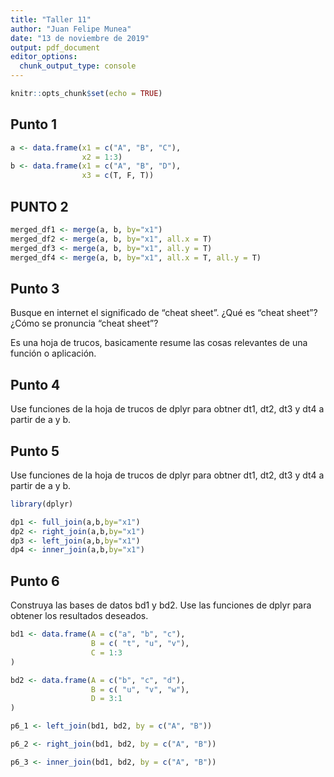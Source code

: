 ---
title: "Taller 11"
author: "Juan Felipe Munea"
date: "13 de noviembre de 2019"
output: pdf_document
editor_options: 
  chunk_output_type: console
---

```{r setup, include=FALSE}
knitr::opts_chunk$set(echo = TRUE)
```

## Punto 1

```{r}
a <- data.frame(x1 = c("A", "B", "C"),
                x2 = 1:3)
b <- data.frame(x1 = c("A", "B", "D"),
                x3 = c(T, F, T))
```

## PUNTO 2

```{r}
merged_df1 <- merge(a, b, by="x1")
merged_df2 <- merge(a, b, by="x1", all.x = T)
merged_df3 <- merge(a, b, by="x1", all.y = T)
merged_df4 <- merge(a, b, by="x1", all.x = T, all.y = T)
```

## Punto 3

Busque en internet el significado de “cheat sheet”. ¿Qué es “cheat sheet”? ¿Cómo se pronuncia “cheat sheet”?

Es una hoja de trucos, basicamente resume las cosas relevantes de una función o aplicación.


## Punto 4

Use funciones de la hoja de trucos de dplyr para obtner dt1, dt2, dt3 y dt4 a partir de a y b.

## Punto 5
Use funciones de la hoja de trucos de dplyr para obtner dt1, dt2, dt3 y dt4 a partir de a y b.
```{r}
library(dplyr)

dp1 <- full_join(a,b,by="x1")
dp2 <- right_join(a,b,by="x1")
dp3 <- left_join(a,b,by="x1")
dp4 <- inner_join(a,b,by="x1")
```

## Punto 6
Construya las bases de datos bd1 y bd2. Use las funciones de dplyr para obtener los resultados deseados.

```{r}
bd1 <- data.frame(A = c("a", "b", "c"),
                  B = c( "t", "u", "v"),
                  C = 1:3
)

bd2 <- data.frame(A = c("b", "c", "d"),
                  B = c( "u", "v", "w"),
                  D = 3:1
)

p6_1 <- left_join(bd1, bd2, by = c("A", "B"))

p6_2 <- right_join(bd1, bd2, by = c("A", "B"))

p6_3 <- inner_join(bd1, bd2, by = c("A", "B"))
```


